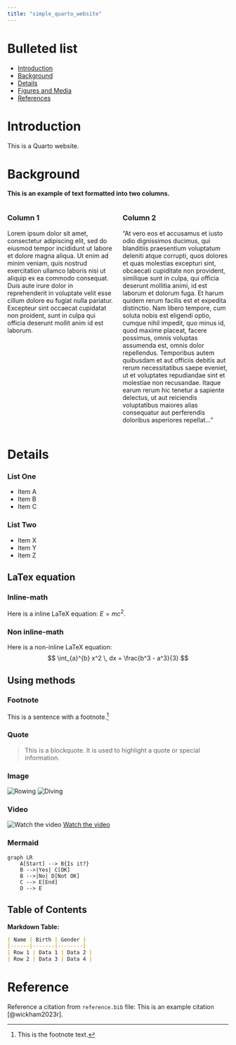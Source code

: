 ```yaml
---
title: "simple_quarto_website"
---
```


# Bulleted list
- [Introduction](#introduction)
- [Background](#background)
- [Details](#details)
- [Figures and Media](#figures-and-media)
- [References](#references)

# Introduction
This is a Quarto website.

# Background
**This is an example of text formatted into two columns.**

:::: {.columns}
::: {.column width="50%"}
### Column 1
Lorem ipsum dolor sit amet, consectetur adipiscing elit, sed do eiusmod tempor incididunt ut labore et dolore magna aliqua. Ut enim ad minim veniam, quis nostrud exercitation ullamco laboris nisi ut aliquip ex ea commodo consequat. Duis aute irure dolor in reprehenderit in voluptate velit esse cillum dolore eu fugiat nulla pariatur. Excepteur sint occaecat cupidatat non proident, sunt in culpa qui officia deserunt mollit anim id est laborum.
:::

::: {.column width="50%"}
### Column 2
“At vero eos et accusamus et iusto odio dignissimos ducimus, qui blanditiis praesentium voluptatum deleniti atque corrupti, quos dolores et quas molestias excepturi sint, obcaecati cupiditate non provident, similique sunt in culpa, qui officia deserunt mollitia animi, id est laborum et dolorum fuga. Et harum quidem rerum facilis est et expedita distinctio. Nam libero tempore, cum soluta nobis est eligendi optio, cumque nihil impedit, quo minus id, quod maxime placeat, facere possimus, omnis voluptas assumenda est, omnis dolor repellendus. Temporibus autem quibusdam et aut officiis debitis aut rerum necessitatibus saepe eveniet, ut et voluptates repudiandae sint et molestiae non recusandae. Itaque earum rerum hic tenetur a sapiente delectus, ut aut reiciendis voluptatibus maiores alias consequatur aut perferendis doloribus asperiores repellat…”
:::
::::



# Details

::: {layout-ncol=2}
### List One
- Item A
- Item B
- Item C

### List Two
- Item X
- Item Y
- Item Z
:::

## LaTex equation

### Inline-math 
Here is a inline LaTeX equation:
$E = mc^2$.

### Non inline-math 
Here is a non-inline LaTeX equation:
$$
\int_{a}^{b} x^2 \, dx = \frac{b^3 - a^3}{3}
$$

## Using methods

### Footnote
This is a sentence with a footnote.[^1]

[^1]: This is the footnote text.

### Quote
> This is a blockquote. It is used to highlight a quote or special information.

### Image
![Rowing](images/image1.png)
![Diving](images/image2.png)

### Video
![Watch the video](https://img.youtube.com/vi/RBSUwFGa6Fk/hqdefault.jpg)
[Watch the video](https://www.youtube.com/watch?v=RBSUwFGa6Fk)

### Mermaid
```mermaid
graph LR
    A[Start] --> B{Is it?}
    B -->|Yes| C[OK]
    B -->|No| D[Not OK]
    C --> E[End]
    D --> E
```

## Table of Contents
**Markdown Table:**

```markdown
| Name | Birth | Gender |
|------|-------|--------|
| Row 1 | Data 1 | Data 2 |
| Row 2 | Data 3 | Data 4 |
```

# Reference
Reference a citation from `reference.bib` file:
This is an example citation [@wickham2023r].
